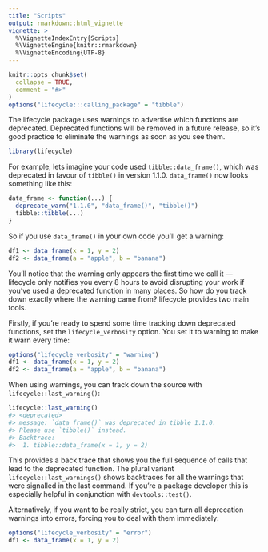 ```yaml
---
title: "Scripts"
output: rmarkdown::html_vignette
vignette: >
  %\VignetteIndexEntry{Scripts}
  %\VignetteEngine{knitr::rmarkdown}
  %\VignetteEncoding{UTF-8}
---
```


```r
knitr::opts_chunk$set(
  collapse = TRUE,
  comment = "#>"
)
options("lifecycle:::calling_package" = "tibble")
```

The lifecycle package uses warnings to advertise which functions are deprecated.
Deprecated functions will be removed in a future release, so it's good practice to eliminate the warnings as soon as you see them.

```r
library(lifecycle)
```

For example, lets imagine your code used `tibble::data_frame()`, which was deprecated in favour of `tibble()` in version 1.1.0.
`data_frame()` now looks something like this:

```r
data_frame <- function(...) {
  deprecate_warn("1.1.0", "data_frame()", "tibble()")
  tibble::tibble(...)
}
```

So if you use `data_frame()` in your own code you'll get a warning:

```r
df1 <- data_frame(x = 1, y = 2)
df2 <- data_frame(a = "apple", b = "banana")
```

You'll notice that the warning only appears the first time we call it --- lifecycle only notifies you every 8 hours to avoid disrupting your work if you've used a deprecated function in many places.
So how do you track down exactly where the warning came from?
lifecycle provides two main tools.

Firstly, if you're ready to spend some time tracking down deprecated functions, set the `lifecycle_verbosity` option.
You set it to warning to make it warn every time:

```r
options("lifecycle_verbosity" = "warning")
df1 <- data_frame(x = 1, y = 2)
df2 <- data_frame(a = "apple", b = "banana")
```

When using warnings, you can track down the source with `lifecycle::last_warning()`:

```r
lifecycle::last_warning()
#> <deprecated>
#> message: `data_frame()` was deprecated in tibble 1.1.0.
#> Please use `tibble()` instead.
#> Backtrace:
#>  1. tibble::data_frame(x = 1, y = 2)
```

This provides a back trace that shows you the full sequence of calls that lead to the deprecated function.
The plural variant `lifecycle::last_warnings()` shows backtraces for all the warnings that were signalled in the last command. If you're a package developer this is especially helpful in conjunction with `devtools::test()`.

Alternatively, if you want to be really strict, you can turn all deprecation warnings into errors, forcing you to deal with them immediately:

```r
options("lifecycle_verbosity" = "error")
df1 <- data_frame(x = 1, y = 2)
```
